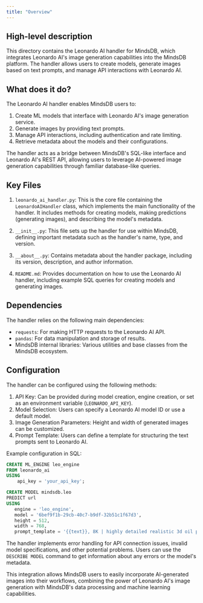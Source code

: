 ```yaml
---
title: "Overview"
---
```


## High-level description
This directory contains the Leonardo AI handler for MindsDB, which integrates Leonardo AI's image generation capabilities into the MindsDB platform. The handler allows users to create models, generate images based on text prompts, and manage API interactions with Leonardo AI.

## What does it do?
The Leonardo AI handler enables MindsDB users to:
1. Create ML models that interface with Leonardo AI's image generation service.
2. Generate images by providing text prompts.
3. Manage API interactions, including authentication and rate limiting.
4. Retrieve metadata about the models and their configurations.

The handler acts as a bridge between MindsDB's SQL-like interface and Leonardo AI's REST API, allowing users to leverage AI-powered image generation capabilities through familiar database-like queries.

## Key Files
1. `leonardo_ai_handler.py`: This is the core file containing the `LeonardoAIHandler` class, which implements the main functionality of the handler. It includes methods for creating models, making predictions (generating images), and describing the model's metadata.

2. `__init__.py`: This file sets up the handler for use within MindsDB, defining important metadata such as the handler's name, type, and version.

3. `__about__.py`: Contains metadata about the handler package, including its version, description, and author information.

4. `README.md`: Provides documentation on how to use the Leonardo AI handler, including example SQL queries for creating models and generating images.

## Dependencies
The handler relies on the following main dependencies:
- `requests`: For making HTTP requests to the Leonardo AI API.
- `pandas`: For data manipulation and storage of results.
- MindsDB internal libraries: Various utilities and base classes from the MindsDB ecosystem.

## Configuration
The handler can be configured using the following methods:
1. API Key: Can be provided during model creation, engine creation, or set as an environment variable (`LEONARDO_API_KEY`).
2. Model Selection: Users can specify a Leonardo AI model ID or use a default model.
3. Image Generation Parameters: Height and width of generated images can be customized.
4. Prompt Template: Users can define a template for structuring the text prompts sent to Leonardo AI.

Example configuration in SQL:
```sql
CREATE ML_ENGINE leo_engine
FROM leonardo_ai
USING
    api_key = 'your_api_key';

CREATE MODEL mindsdb.leo
PREDICT url
USING
   engine = 'leo_engine',
   model = '6bef9f1b-29cb-40c7-b9df-32b51c1f67d3',
   height = 512,
   width = 768,
   prompt_template = '{{text}}, 8K | highly detailed realistic 3d oil painting style cyberpunk by MAD DOG JONES combined with Van Gogh  |  cinematic lighting | happy colors';
```

The handler implements error handling for API connection issues, invalid model specifications, and other potential problems. Users can use the `DESCRIBE MODEL` command to get information about any errors or the model's metadata.

This integration allows MindsDB users to easily incorporate AI-generated images into their workflows, combining the power of Leonardo AI's image generation with MindsDB's data processing and machine learning capabilities.